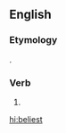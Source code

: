 ==English==

===Etymology===
{{suffix|belie|est|lang=en}}.

===Verb===
{{head|en|verb form}}

# {{en-archaic second-person singular of|belie|lang=en}}

[[hi:beliest]]